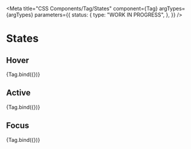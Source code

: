 
<Meta
  title="CSS Components/Tag/States"
  component={Tag}
  argTypes={argTypes}
  parameters={{
    status: {
      type: "WORK IN PROGRESS",
    },
  }}
/>

# States

## Hover

<Canvas>
  <Story name="Hover" args={{ ...defaultArgs, hover: true, showIcon: "before" }}>
    {Tag.bind({})}
  </Story>
</Canvas>

## Active

<Canvas>
  <Story name="Active" args={{ ...defaultArgs, active: true, showIcon: "before" }}>
    {Tag.bind({})}
  </Story>
</Canvas>

## Focus

<Canvas>
  <Story name="Focus" args={{ ...defaultArgs, focus: true, showIcon: "before" }}>
    {Tag.bind({})}
  </Story>
</Canvas>
